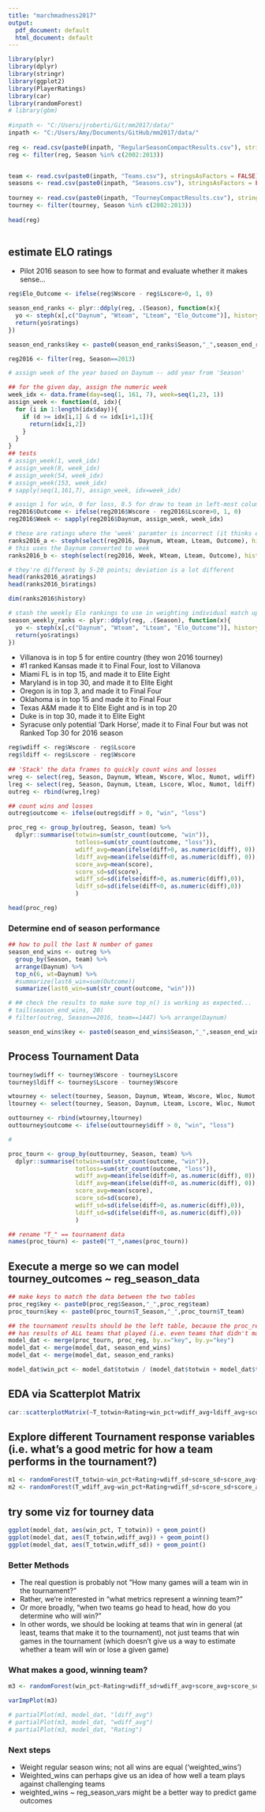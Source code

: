 ```yaml
---
title: "marchmadness2017"
output:
  pdf_document: default
  html_document: default
---
```

 
```r
library(plyr)
library(dplyr)
library(stringr)
library(ggplot2)
library(PlayerRatings)
library(car)
library(randomForest)
# library(gbm)
 
#inpath <- "C:/Users/jroberti/Git/mm2017/data/"
inpath <- "C:/Users/Amy/Documents/GitHub/mm2017/data/"
 
reg <- read.csv(paste0(inpath, "RegularSeasonCompactResults.csv"), stringsAsFactors = FALSE)
reg <- filter(reg, Season %in% c(2002:2013))


team <- read.csv(paste0(inpath, "Teams.csv"), stringsAsFactors = FALSE)
seasons <- read.csv(paste0(inpath, "Seasons.csv"), stringsAsFactors = FALSE)
 
tourney <- read.csv(paste0(inpath, "TourneyCompactResults.csv"), stringsAsFactors = FALSE)
tourney <- filter(tourney, Season %in% c(2002:2013))
 
head(reg)
 
```

## estimate ELO ratings

* Pilot 2016 season to see how to format and evaluate whether it makes sense...

```r
reg$Elo_Outcome <- ifelse(reg$Wscore - reg$Lscore>0, 1, 0)

season_end_ranks <- plyr::ddply(reg, .(Season), function(x){
  yo <- steph(x[,c("Daynum", "Wteam", "Lteam", "Elo_Outcome")], history=TRUE)
  return(yo$ratings)
})

season_end_ranks$key <- paste0(season_end_ranks$Season,"_",season_end_ranks$Player)

```

```r
reg2016 <- filter(reg, Season==2013)

# assign week of the year based on Daynum -- add year from 'Season'

## for the given day, assign the numeric week
week_idx <- data.frame(day=seq(1, 161, 7), week=seq(1,23, 1))
assign_week <- function(d, idx){
  for (i in 1:length(idx$day)){
    if (d >= idx[i,1] & d <= idx[i+1,1]){
      return(idx[i,2])
    }
  }
}
## tests
# assign_week(1, week_idx)
# assign_week(8, week_idx)
# assign_week(54, week_idx)
# assign_week(153, week_idx)
# sapply(seq(1,161,7), assign_week, idx=week_idx)

# assign 1 for win, 0 for loss, 0.5 for draw to team in left-most column
reg2016$Outcome <- ifelse(reg2016$Wscore - reg2016$Lscore>0, 1, 0)
reg2016$Week <- sapply(reg2016$Daynum, assign_week, week_idx)

# these are ratings where the 'week' paramter is incorrect (it thinks every new Daynum is a new week)
ranks2016_a <- steph(select(reg2016, Daynum, Wteam, Lteam, Outcome), history=TRUE)
# this uses the Daynum converted to week
ranks2016_b <- steph(select(reg2016, Week, Wteam, Lteam, Outcome), history=TRUE)

# they're different by 5-20 points; deviation is a lot different
head(ranks2016_a$ratings)
head(ranks2016_b$ratings)

dim(ranks2016$history)

# stash the weekly Elo rankings to use in weighting individual match ups
season_weekly_ranks <- plyr::ddply(reg, .(Season), function(x){
  yo <- steph(x[,c("Daynum", "Wteam", "Lteam", "Elo_Outcome")], history=TRUE)
  return(yo$ratings)
})

```

* Villanova is in top 5 for entire country (they won 2016 tourney)
* #1 ranked Kansas made it to Final Four, lost to Villanova
* Miami FL is in top 15, and made it to Elite Eight
* Maryland is in top 30, and made it to Elite Eight
* Oregon is in top 3, and made it to Final Four
* Oklahoma is in top 15 and made it to Final Four
* Texas A&M made it to Elite Eight and is in top 20
* Duke is in top 30, made it to Elite Eight
* Syracuse only potential 'Dark Horse', made it to Final Four but was not Ranked Top 30 for 2016 season

```r
reg$wdiff <- reg$Wscore - reg$Lscore
reg$ldiff <- reg$Lscore - reg$Wscore
 
## 'Stack' the data frames to quickly count wins and losses
wreg <- select(reg, Season, Daynum, Wteam, Wscore, Wloc, Numot, wdiff) %>% rename(team=Wteam,score=Wscore,loc=Wloc,diff=wdiff)
lreg <- select(reg, Season, Daynum, Lteam, Lscore, Wloc, Numot, ldiff) %>% rename(team=Lteam,score=Lscore,loc=Wloc,diff=ldiff)
outreg <- rbind(wreg,lreg)

## count wins and losses
outreg$outcome <- ifelse(outreg$diff > 0, "win", "loss")

proc_reg <- group_by(outreg, Season, team) %>%
  dplyr::summarise(totwin=sum(str_count(outcome, "win")),
                   totloss=sum(str_count(outcome, "loss")),
                   wdiff_avg=mean(ifelse(diff>0, as.numeric(diff), 0)),
                   ldiff_avg=mean(ifelse(diff<0, as.numeric(diff), 0)),
                   score_avg=mean(score),
                   score_sd=sd(score),
                   wdiff_sd=sd(ifelse(diff>0, as.numeric(diff),0)),
                   ldiff_sd=sd(ifelse(diff<0, as.numeric(diff),0))
                   )

head(proc_reg)
```

### Determine end of season performance

```r
## how to pull the last N number of games
season_end_wins <- outreg %>% 
  group_by(Season, team) %>% 
  arrange(Daynum) %>% 
  top_n(6, wt=Daynum) %>% 
  #summarize(last6_win=sum(Outcome))
  summarize(last6_win=sum(str_count(outcome, "win")))

# ## check the results to make sure top_n() is working as expected...
# tail(season_end_wins, 20)
# filter(outreg, Season==2016, team==1447) %>% arrange(Daynum) 

season_end_wins$key <- paste0(season_end_wins$Season,"_",season_end_wins$team)
```

## Process Tournament Data

```r
tourney$wdiff <- tourney$Wscore - tourney$Lscore
tourney$ldiff <- tourney$Lscore - tourney$Wscore

wtourney <- select(tourney, Season, Daynum, Wteam, Wscore, Wloc, Numot, wdiff) %>% rename(team=Wteam,score=Wscore,loc=Wloc,diff=wdiff)
ltourney <- select(tourney, Season, Daynum, Lteam, Lscore, Wloc, Numot, ldiff) %>% rename(team=Lteam,score=Lscore,loc=Wloc,diff=ldiff)

outtourney <- rbind(wtourney,ltourney)
outtourney$outcome <- ifelse(outtourney$diff > 0, "win", "loss")

# 

proc_tourn <- group_by(outtourney, Season, team) %>%
  dplyr::summarise(totwin=sum(str_count(outcome, "win")), 
                   totloss=sum(str_count(outcome, "loss")),
                   wdiff_avg=mean(ifelse(diff>0, as.numeric(diff), 0)),
                   ldiff_avg=mean(ifelse(diff<0, as.numeric(diff), 0)),
                   score_avg=mean(score),
                   score_sd=sd(score),
                   wdiff_sd=sd(ifelse(diff>0, as.numeric(diff),0)),
                   ldiff_sd=sd(ifelse(diff<0, as.numeric(diff),0))
                   )

## rename "T_" == tournament data
names(proc_tourn) <- paste0("T_",names(proc_tourn))
```


## Execute a merge so we can model tourney_outcomes ~ reg_season_data

```r
## make keys to match the data between the two tables
proc_reg$key <- paste0(proc_reg$Season,"_",proc_reg$team)
proc_tourn$key <- paste0(proc_tourn$T_Season,"_",proc_tourn$T_team)

## the tournament results should be the left table, because the proc_reg table 
## has results of ALL teams that played (i.e. even teams that didn't make it to the tourney)
model_dat <- merge(proc_tourn, proc_reg, by.x="key", by.y="key")
model_dat <- merge(model_dat, season_end_wins)
model_dat <- merge(model_dat, season_end_ranks)

model_dat$win_pct <- model_dat$totwin / (model_dat$totwin + model_dat$totloss)
```

## EDA via Scatterplot Matrix

```r
car::scatterplotMatrix(~T_totwin+Rating+win_pct+wdiff_avg+ldiff_avg+score_avg+score_sd+wdiff_sd+ldiff_sd+last6_win, data = model_dat)
```

## Explore different Tournament response variables (i.e. what's a good metric for how a team performs in the tournament?)

```r
m1 <- randomForest(T_totwin~win_pct+Rating+wdiff_sd+score_sd+score_avg+Deviation, data = model_dat)
m2 <- randomForest(T_wdiff_avg~win_pct+Rating+wdiff_sd+score_sd+score_avg+Deviation, data = model_dat)

```

## try some viz for tourney data

```r
ggplot(model_dat, aes(win_pct, T_totwin)) + geom_point() 
ggplot(model_dat, aes(T_totwin,wdiff_avg)) + geom_point()
ggplot(model_dat, aes(T_totwin,wdiff_sd)) + geom_point()
```

### Better Methods

* The real question is probably not "How many games will a team win in the tournament?"
* Rather, we're interested in "what metrics represent a winning team?"
* Or more broadly, "when two teams go head to head, how do you determine who will win?" 
* In other words, we should be looking at teams that win in general (at least, teams that make it to the tournament), not just teams that win games in the tournament (which doesn't give us a way to estimate whether a team will win or lose a given game)

### What makes a good, winning team?

```r
m3 <- randomForest(win_pct~Rating+wdiff_sd+wdiff_avg+score_avg+score_sd+score_avg+Deviation+last6_win+ldiff_sd+ldiff_avg, data = model_dat)

varImpPlot(m3)

# partialPlot(m3, model_dat, "ldiff_avg")
# partialPlot(m3, model_dat, "wdiff_avg")
# partialPlot(m3, model_dat, "Rating")
```


### Next steps

* Weight regular season wins; not all wins are equal ('weighted_wins')
* Weighted_wins can perhaps give us an idea of how well a team plays against challenging teams
* weighted_wins ~ reg_season_vars might be a better way to predict game outcomes